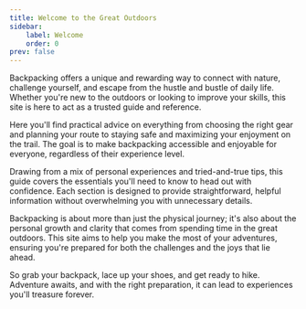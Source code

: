 ```yaml
---
title: Welcome to the Great Outdoors
sidebar:
    label: Welcome
    order: 0
prev: false
---
```


Backpacking offers a unique and rewarding way to connect with nature, challenge yourself, and escape from the hustle and bustle of daily life. Whether you're new to the outdoors or looking to improve your skills, this site is here to act as a trusted guide and reference.

Here you'll find practical advice on everything from choosing the right gear and planning your route to staying safe and maximizing your enjoyment on the trail. The goal is to make backpacking accessible and enjoyable for everyone, regardless of their experience level.

Drawing from a mix of personal experiences and tried-and-true tips, this guide covers the essentials you'll need to know to head out with confidence. Each section is designed to provide straightforward, helpful information without overwhelming you with unnecessary details.

Backpacking is about more than just the physical journey; it's also about the personal growth and clarity that comes from spending time in the great outdoors. This site aims to help you make the most of your adventures, ensuring you're prepared for both the challenges and the joys that lie ahead.

So grab your backpack, lace up your shoes, and get ready to hike. Adventure awaits, and with the right preparation, it can lead to experiences you'll treasure forever.
